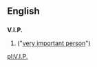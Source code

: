 ==English==

==={{Initialism}}===
'''V.I.P.'''

# {{alternative spelling of|[[VIP]]}} ("[[very important person]]")

[[pl:V.I.P.]]